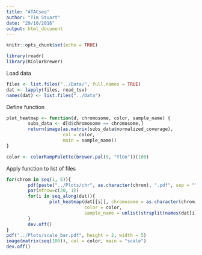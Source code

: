 ```yaml
---
title: "ATACseq"
author: "Tim Stuart"
date: "29/10/2016"
output: html_document
---
```


```r
knitr::opts_chunk$set(echo = TRUE)
```

```r
library(readr)
library(RColorBrewer)
```

Load data

```r
files <- list.files("../Data/", full.names = TRUE)
dat <- lapply(files, read_tsv)
names(dat) <- list.files("../Data")
```

Define function

```r
plot_heatmap <- function(d, chromosome, color, sample_name) {
        subs_data <- d[d$chromosome == chromosome,]
        return(image(as.matrix(subs_data$normalized_coverage),
                     col = color,
                     main = sample_name))
}
```

```r
color <- colorRampPalette(brewer.pal(9, "YlGn"))(100)
```

Apply function to list of files

```r
for(chrom in seq(1, 5)){
        pdf(paste("../Plots/chr", as.character(chrom), ".pdf", sep = ""), height = 40, width = 5)
        par(mfrow=c(20, 1))
        for(i in seq_along(dat)){
                plot_heatmap(dat[[i]], chromosome = as.character(chrom),
                             color = color,
                             sample_name = unlist(strsplit(names(dat[i]), ".", fixed = TRUE))[[1]])
        }
        dev.off()
}
pdf("../Plots/scale_bar.pdf", height = 2, width = 5)
image(matrix(seq(100)), col = color, main = "scale")
dev.off()
```

